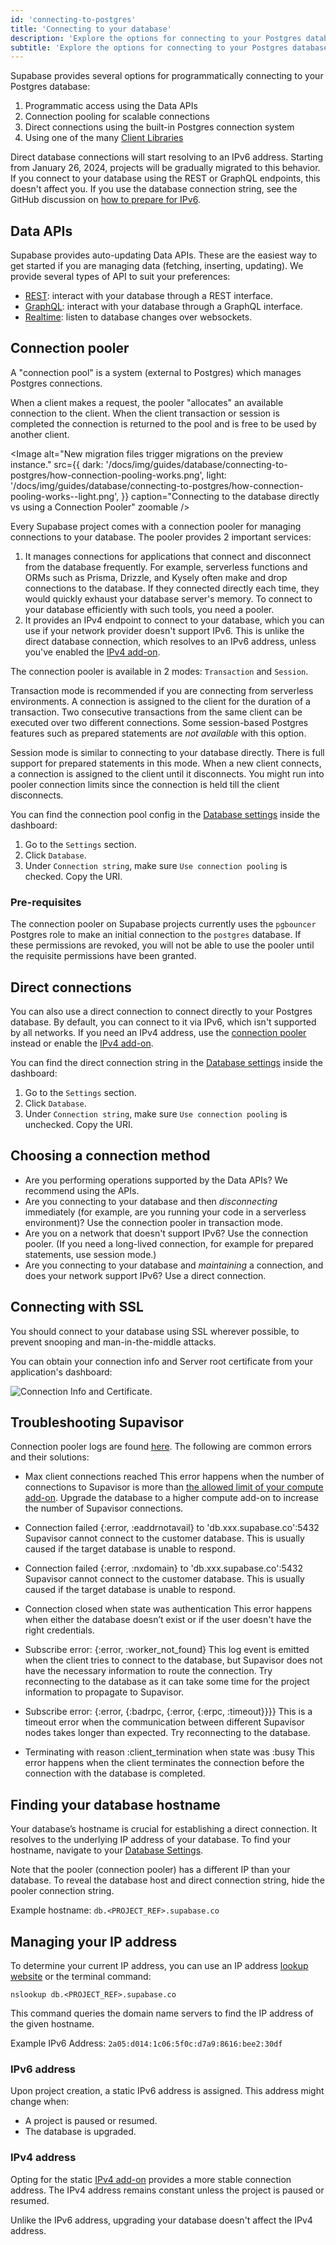 ```yaml
---
id: 'connecting-to-postgres'
title: 'Connecting to your database'
description: 'Explore the options for connecting to your Postgres database.'
subtitle: 'Explore the options for connecting to your Postgres database.'
---
```


Supabase provides several options for programmatically connecting to your Postgres database:

1. Programmatic access using the Data APIs
1. Connection pooling for scalable connections
1. Direct connections using the built-in Postgres connection system
1. Using one of the many [Client Libraries](https://supabase.com/docs#client-libraries)

<Admonition type="caution">

Direct database connections will start resolving to an IPv6 address. Starting from January 26, 2024, projects will be gradually migrated to this behavior. If you connect to your database using the REST or GraphQL endpoints, this doesn't affect you. If you use the database connection string, see the GitHub discussion on [how to prepare for IPv6](https://github.com/orgs/supabase/discussions/17817).

</Admonition>

## Data APIs

Supabase provides auto-updating Data APIs. These are the easiest way to get started if you are managing data (fetching, inserting, updating). We provide several types of API to suit your preferences:

- [REST](/docs/guides/api): interact with your database through a REST interface.
- [GraphQL](/docs/guides/graphql/api): interact with your database through a GraphQL interface.
- [Realtime](/docs/guides/realtime#realtime-api): listen to database changes over websockets.

## Connection pooler

A "connection pool" is a system (external to Postgres) which manages Postgres connections.

When a client makes a request, the pooler "allocates" an available connection to the client. When the client transaction or session is completed the connection is returned to the pool and is free to be used by another client.

<Image
  alt="New migration files trigger migrations on the preview instance."
  src={{
    dark: '/docs/img/guides/database/connecting-to-postgres/how-connection-pooling-works.png',
    light:
      '/docs/img/guides/database/connecting-to-postgres/how-connection-pooling-works--light.png',
  }}
  caption="Connecting to the database directly vs using a Connection Pooler"
  zoomable
/>

Every Supabase project comes with a connection pooler for managing connections to your database. The pooler provides 2 important services:

1. It manages connections for applications that connect and disconnect from the database frequently. For example, serverless functions and ORMs such as Prisma, Drizzle, and Kysely often make and drop connections to the database. If they connected directly each time, they would quickly exhaust your database server's memory. To connect to your database efficiently with such tools, you need a pooler.
2. It provides an IPv4 endpoint to connect to your database, which you can use if your network provider doesn't support IPv6. This is unlike the direct database connection, which resolves to an IPv6 address, unless you've enabled the [IPv4 add-on](https://supabase.com/docs/guides/platform/ipv4-address).

<Admonition type="tip">

The connection pooler is available in 2 modes: `Transaction` and `Session`.

</Admonition>

Transaction mode is recommended if you are connecting from serverless environments. A connection is assigned to the client for the duration of a transaction. Two consecutive transactions from the same client can be executed over two different connections. Some session-based Postgres features such as prepared statements are _not available_ with this option.

Session mode is similar to connecting to your database directly. There is full support for prepared statements in this mode. When a new client connects, a connection is assigned to the client until it disconnects. You might run into pooler connection limits since the connection is held till the client disconnects.

You can find the connection pool config in the [Database settings](/dashboard/project/_/settings/database) inside the dashboard:

1. Go to the `Settings` section.
2. Click `Database`.
3. Under `Connection string`, make sure `Use connection pooling` is checked. Copy the URI.

### Pre-requisites

The connection pooler on Supabase projects currently uses the `pgbouncer` Postgres role to make an initial connection to the `postgres` database. If these permissions are revoked, you will not be able to use the pooler until the requisite permissions have been granted.

## Direct connections

You can also use a direct connection to connect directly to your Postgres database. By default, you can connect to it via IPv6, which isn't supported by all networks. If you need an IPv4 address, use the [connection pooler](#connection-pooler) instead or enable the [IPv4 add-on](https://supabase.com/docs/guides/platform/ipv4-address).

You can find the direct connection string in the [Database settings](https://supabase.com/dashboard/project/_/settings/database) inside the dashboard:

1. Go to the `Settings` section.
2. Click `Database`.
3. Under `Connection string`, make sure `Use connection pooling` is unchecked. Copy the URI.

## Choosing a connection method

- Are you performing operations supported by the Data APIs? We recommend using the APIs.
- Are you connecting to your database and then _disconnecting_ immediately (for example, are you running your code in a serverless environment)? Use the connection pooler in transaction mode.
- Are you on a network that doesn't support IPv6? Use the connection pooler. (If you need a long-lived connection, for example for prepared statements, use session mode.)
- Are you connecting to your database and _maintaining_ a connection, and does your network support IPv6? Use a direct connection.

## Connecting with SSL

You should connect to your database using SSL wherever possible, to prevent snooping and man-in-the-middle attacks.

You can obtain your connection info and Server root certificate from your application's dashboard:

![Connection Info and Certificate.](/docs/img/database/database-settings-ssl.png)

## Troubleshooting Supavisor

Connection pooler logs are found [here](https://supabase.com/dashboard/project/_/logs/pooler-logs). The following are common errors and their solutions:

- Max client connections reached
  This error happens when the number of connections to Supavisor is more than [the allowed limit of your compute add-on](https://supabase.com/docs/guides/platform/compute-add-ons). Upgrade the database to a higher compute add-on to increase the number of Supavisor connections.

- Connection failed \{:error, :eaddrnotavail} to 'db.xxx.supabase.co':5432
  Supavisor cannot connect to the customer database. This is usually caused if the target database is unable to respond.

- Connection failed \{:error, :nxdomain} to 'db.xxx.supabase.co':5432
  Supavisor cannot connect to the customer database. This is usually caused if the target database is unable to respond.

- Connection closed when state was authentication
  This error happens when either the database doesn’t exist or if the user doesn't have the right credentials.

- Subscribe error: \{:error, :worker_not_found}
  This log event is emitted when the client tries to connect to the database, but Supavisor does not have the necessary information to route the connection. Try reconnecting to the database as it can take some time for the project information to propagate to Supavisor.

- Subscribe error: \{:error, \{:badrpc, \{:error, \{:erpc, :timeout}}}}
  This is a timeout error when the communication between different Supavisor nodes takes longer than expected. Try reconnecting to the database.

- Terminating with reason :client_termination when state was :busy
  This error happens when the client terminates the connection before the connection with the database is completed.

## Finding your database hostname

Your database’s hostname is crucial for establishing a direct connection. It resolves to the underlying IP address of your database. To find your hostname, navigate to your [Database Settings](/dashboard/project/_/settings/database).

Note that the pooler (connection pooler) has a different IP than your database. To reveal the database host and direct connection string, hide the pooler connection string.

Example hostname: `db.<PROJECT_REF>.supabase.co`

## Managing your IP address

To determine your current IP address, you can use an IP address [lookup website](https://whatismyipaddress.com/hostname-ip) or the terminal command:

```shell
nslookup db.<PROJECT_REF>.supabase.co
```

This command queries the domain name servers to find the IP address of the given hostname.

Example IPv6 Address: `2a05:d014:1c06:5f0c:d7a9:8616:bee2:30df`

### IPv6 address

Upon project creation, a static IPv6 address is assigned. This address might change when:

- A project is paused or resumed.
- The database is upgraded.

### IPv4 address

Opting for the static [IPv4 add-on](https://supabase.com/docs/guides/platform/ipv4-address) provides a more stable connection address. The IPv4 address remains constant unless the project is paused or resumed.

Unlike the IPv6 address, upgrading your database doesn't affect the IPv4 address.
